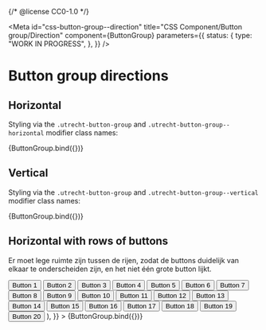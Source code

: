 {/* @license CC0-1.0 */}


<Meta
  id="css-button-group--direction"
  title="CSS Component/Button group/Direction"
  component={ButtonGroup}
  parameters={{
    status: {
      type: "WORK IN PROGRESS",
    },
  }}
/>

# Button group directions

## Horizontal

Styling via the `.utrecht-button-group` and `.utrecht-button-group--horizontal` modifier class names:

<Canvas>
  <Story
    name="Horizontal"
    args={{
      ...exampleArgs,
      direction: "horizontal",
    }}
  >
    {ButtonGroup.bind({})}
  </Story>
</Canvas>

## Vertical

Styling via the `.utrecht-button-group` and `.utrecht-button-group--vertical` modifier class names:

<Canvas>
  <Story
    name="Vertical"
    args={{
      ...exampleArgs,
      direction: "vertical",
    }}
  >
    {ButtonGroup.bind({})}
  </Story>
</Canvas>

## Horizontal with rows of buttons

Er moet lege ruimte zijn tussen de rijen, zodat de buttons duidelijk van elkaar te onderscheiden zijn, en het niet één grote button lijkt.

<Canvas>
  <Story
    name="Rows of buttons"
    args={{
      ...exampleArgs,
      innerHTML: "",
      children: (
        <>
          <Button appearance="primary-action-button">Button 1</Button>
          <Button appearance="primary-action-button">Button 2</Button>
          <Button appearance="primary-action-button">Button 3</Button>
          <Button appearance="primary-action-button">Button 4</Button>
          <Button appearance="primary-action-button">Button 5</Button>
          <Button appearance="primary-action-button">Button 6</Button>
          <Button appearance="primary-action-button">Button 7</Button>
          <Button appearance="primary-action-button">Button 8</Button>
          <Button appearance="primary-action-button">Button 9</Button>
          <Button appearance="primary-action-button">Button 10</Button>
          <Button appearance="primary-action-button">Button 11</Button>
          <Button appearance="primary-action-button">Button 12</Button>
          <Button appearance="primary-action-button">Button 13</Button>
          <Button appearance="primary-action-button">Button 14</Button>
          <Button appearance="primary-action-button">Button 15</Button>
          <Button appearance="primary-action-button">Button 16</Button>
          <Button appearance="primary-action-button">Button 17</Button>
          <Button appearance="primary-action-button">Button 18</Button>
          <Button appearance="primary-action-button">Button 19</Button>
          <Button appearance="primary-action-button">Button 20</Button>
        </>
      ),
    }}
  >
    {ButtonGroup.bind({})}
  </Story>
</Canvas>
